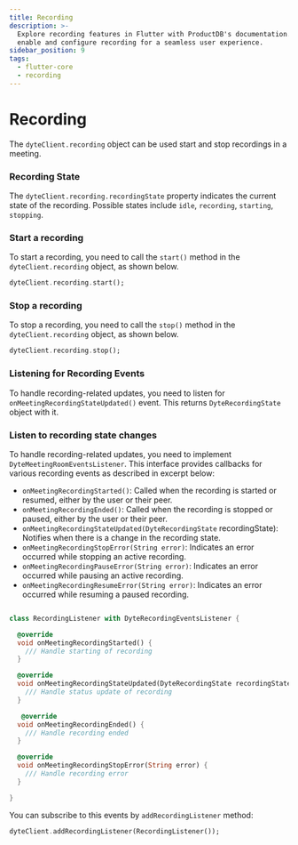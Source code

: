 ```yaml
---
title: Recording
description: >-
  Explore recording features in Flutter with ProductDB's documentation. Learn how to
  enable and configure recording for a seamless user experience.
sidebar_position: 9
tags:
  - flutter-core
  - recording
---
```


# Recording

The `dyteClient.recording` object can be used start and stop recordings in a
meeting.

### Recording State

The `dyteClient.recording.recordingState` property indicates the current state of the recording. Possible states include `idle`, `recording`, `starting`, `stopping`.

### Start a recording

To start a recording, you need to call the `start()` method in the
`dyteClient.recording` object, as shown below.

```dart
dyteClient.recording.start();
```

### Stop a recording

To stop a recording, you need to call the `stop()` method in the
`dyteClient.recording` object, as shown below.

```dart
dyteClient.recording.stop();
```

### Listening for Recording Events

To handle recording-related updates, you need to listen for
`onMeetingRecordingStateUpdated()` event. This returns `DyteRecordingState`
object with it.

### Listen to recording state changes

To handle recording-related updates, you need to implement `DyteMeetingRoomEventsListener`. This interface provides callbacks for various recording events as described in excerpt below:

- `onMeetingRecordingStarted()`: Called when the recording is started or resumed, either by the user or their peer.
- `onMeetingRecordingEnded()`: Called when the recording is stopped or paused, either by the user or their peer.
- `onMeetingRecordingStateUpdated(DyteRecordingState` recordingState): Notifies when there is a change in the recording state.
- `onMeetingRecordingStopError(String error)`: Indicates an error occurred while stopping an active recording.
- `onMeetingRecordingPauseError(String error)`: Indicates an error occurred while pausing an active recording.
- `onMeetingRecordingResumeError(String error)`: Indicates an error occurred while resuming a paused recording.

```dart

class RecordingListener with DyteRecordingEventsListener {

  @override
  void onMeetingRecordingStarted() {
    /// Handle starting of recording
  }

  @override
  void onMeetingRecordingStateUpdated(DyteRecordingState recordingState) {
    /// Handle status update of recording
  }

   @override
  void onMeetingRecordingEnded() {
    /// Handle recording ended
  }

  @override
  void onMeetingRecordingStopError(String error) {
    /// Handle recording error
  }

}

```

You can subscribe to this events by `addRecordingListener` method:

```dart
dyteClient.addRecordingListener(RecordingListener());
```

<head>
  <title>Flutter Core Recording</title>
  <meta
    name="description"
    content="Explore recording features in Flutter with ProductDB's documentation. Learn how to enable and configure recording for a seamless user experience."
  />
</head>
